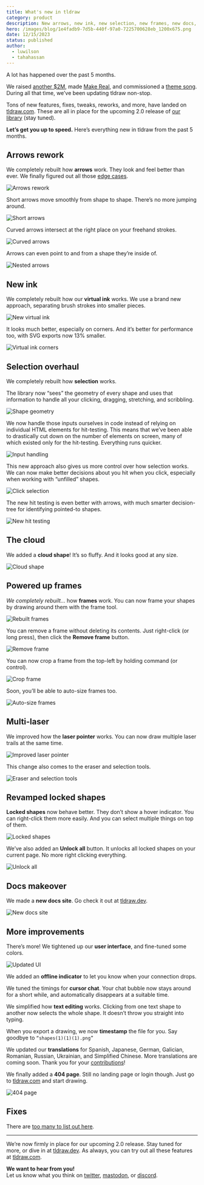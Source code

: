 ```yaml
---
title: What's new in tldraw
category: product
description: New arrows, new ink, new selection, new frames, new docs, new shapes, and more.
hero: /images/blog/1e4fadb9-7d5b-440f-97a0-7225700628eb_1200x675.png
date: 12/15/2023
status: published
author:
  - luwilson
  - tahahassan
---
```


A lot has happened over the past 5 months.

We raised [another $2M](https://tldraw.substack.com/p/tldraw-raised-another-2m), made [Make Real](https://tldraw.substack.com/p/make-real-the-story-so-far), and commissioned a [theme song](https://www.youtube.com/watch?v=V5BtxSxUAsI). During all that time, we’ve been updating tldraw non-stop.

Tons of new features, fixes, tweaks, reworks, and more, have landed on [tldraw.com](https://tldraw.com). These are all in place for the upcoming 2.0 release of [our library](https://tldraw.dev/) (stay tuned).

**Let’s get you up to speed.** Here’s everything new in tldraw from the past 5 months.

## Arrows rework

We completely rebuilt how **arrows** work. They look and feel better than ever. We finally figured out all those [edge cases](https://twitter.com/steveruizok/status/1707139579332137084).

![Arrows rework](/images/blog/b3a3688d-9428-452a-9b9b-758c9e80ab2c_960x540.gif)

Short arrows move smoothly from shape to shape. There’s no more jumping around.

![Short arrows](/images/blog/916fb9b3-bb77-4689-be77-8b9d06d509ac_960x540.gif)

Curved arrows intersect at the right place on your freehand strokes.

![Curved arrows](/images/blog/58b91193-b544-48e3-9415-79ef3f495720_960x540.gif)

Arrows can even point to and from a shape they’re inside of.

![Nested arrows](/images/blog/21573e21-edc8-4029-a1da-654cba6b6448_960x540.gif)

## New ink

We completely rebuilt how our **virtual ink** works. We use a brand new approach, separating brush strokes into smaller pieces.

![New virtual ink](/images/blog/fb7c3149-f7e8-4cf7-bbad-9d3d68de4252_960x540.gif)

It looks much better, especially on corners. And it’s better for performance too, with SVG exports now 13% smaller.

![Virtual ink corners](/images/blog/d798e7ae-2a35-40ea-a489-5043a18bcd0a_960x540.gif)

## Selection overhaul

We completely rebuilt how **selection** works.

The library now “sees” the geometry of every shape and uses that information to handle all your clicking, dragging, stretching, and scribbling.

![Shape geometry](/images/blog/7e449c5c-a566-4046-a82c-78ad375e80b0_960x540.gif)

We now handle those inputs ourselves in code instead of relying on individual HTML elements for hit-testing. This means that we’ve been able to drastically cut down on the number of elements on screen, many of which existed only for the hit-testing. Everything runs quicker.

![Input handling](/images/blog/6c741f27-5139-432a-b01b-e6a7cfd30f92_960x540.gif)

This new approach also gives us more control over how selection works. We can now make better decisions about you hit when you click, especially when working with “unfilled” shapes.

![Click selection](/images/blog/ccb21a14-a59b-4208-bca5-66fe8e540a91_960x540.gif)

The new hit testing is even better with arrows, with much smarter decision-tree for identifying pointed-to shapes.

![New hit testing](/images/blog/79e13ff8-4942-4b8e-b75e-344221f747e1_722x406.gif)

## The cloud

We added a **cloud shape**! It’s so fluffy. And it looks good at any size.

![Cloud shape](/images/blog/4322245e-f649-43a1-bbeb-a9b49e441e18_960x540.gif)

## Powered up frames

_We_ _completely rebuilt…_ how **frames** work. You can now frame your shapes by drawing around them with the frame tool.

![Rebuilt frames](/images/blog/b7963670-ed11-4164-94f8-00ad9c50f64f_960x540.gif)

You can remove a frame without deleting its contents. Just right-click (or long press), then click the **Remove frame** button.

![Remove frame](/images/blog/1a76d995-eb41-44dc-99c3-738d67609c61_960x540.gif)

You can now crop a frame from the top-left by holding command (or control).

![Crop frame](/images/blog/ac319347-5f2e-4715-a655-29497276eb5b_960x540.gif)

Soon, you’ll be able to auto-size frames too.

![Auto-size frames](/images/blog/8ea56034-6fc5-4e0f-b9d4-4f9eac5518ad_960x540.gif)

## Multi-laser

We improved how the **laser pointer** works. You can now draw multiple laser trails at the same time.

![Improved laser pointer](/images/blog/13eb85a0-47b7-47e4-bc44-9e4271202d8b_960x540.gif)

This change also comes to the eraser and selection tools.

![Eraser and selection tools](/images/blog/ee381579-a9fd-4867-949d-052852f289ff_960x540.gif)

## Revamped locked shapes

**Locked shapes** now behave better. They don’t show a hover indicator. You can right-click them more easily. And you can select multiple things on top of them.

![Locked shapes](/images/blog/5f3dc9f0-bfaa-4915-b0ab-14ed082ba6f9_960x540.gif)

We’ve also added an **Unlock all** button. It unlocks all locked shapes on your current page. No more right clicking everything.

![Unlock all](/images/blog/98375e5a-e137-4b2d-9817-17a891a9e81a_960x540.gif)

## Docs makeover

We made a **new docs site**. Go check it out at [tldraw.dev](https://tldraw.dev/).

![New docs site](/images/blog/2bb46138-fd1d-4338-b384-973ab51315e4_3248x2112.png)

## More improvements

There’s more! We tightened up our **user interface**, and fine-tuned some colors.

![Updated UI](/images/blog/ac4e3a05-8e40-4fbf-ac12-16e3e7093219_960x540.gif)

We added an **offline indicator** to let you know when your connection drops.

We tuned the timings for **cursor chat**. Your chat bubble now stays around for a short while, and automatically disappears at a suitable time.

We simplified how **text editing** works. Clicking from one text shape to another now selects the whole shape. It doesn’t throw you straight into typing.

When you export a drawing, we now **timestamp** the file for you. Say goodbye to `“shapes(1)(1)(1).png”`

We updated our **translations** for Spanish, Japanese, German, Galician, Romanian, Russian, Ukrainian, and Simplified Chinese. More translations are coming soon. Thank you for your [contributions](https://tldraw.dev/community/translations)!

We finally added a **404 page**. Still no landing page or login though. Just go to [tldraw.com](https://www.tldraw.com/) and start drawing.

![404 page](/images/blog/b364cd94-efb8-4f61-bd74-9b830abd099f_996x562.gif)

## Fixes

There are [too many to list out here](https://github.com/tldraw/tldraw/pulls?q=is%3Apr+is%3Aclosed+).

---

We’re now firmly in place for our upcoming 2.0 release. Stay tuned for more, or dive in at [tldraw.dev](https://tldraw.dev/). As always, you can try out all these features at [tldraw.com](https://tldraw.com).

**We want to hear from you!**  
Let us know what you think on [twitter](https://twitter.com/tldraw), [mastodon](https://mas.to/@tldraw), or [discord](http://discord.gg/s4FXZ6fppJ).
